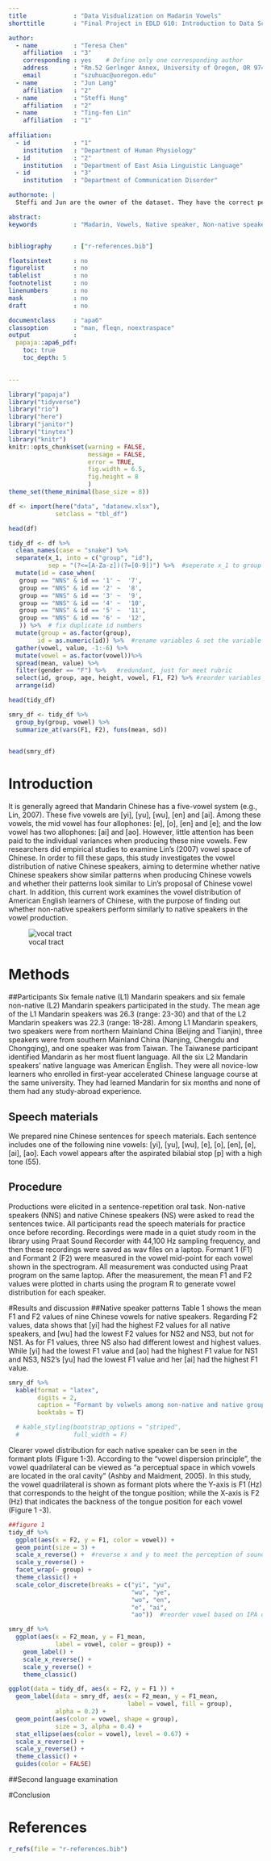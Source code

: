 ```yaml
---
title             : "Data Visdualization on Madarin Vowels"
shorttitle        : "Final Project in EDLD 610: Introduction to Data Science with R"

author: 
  - name          : "Teresa Chen"
    affiliation   : "3"
    corresponding : yes    # Define only one corresponding author
    address       : "Rm.52 Gerlnger Annex, University of Oregon, OR 9740"
    email         : "szuhuac@uoregon.edu"
  - name          : "Jun Lang"
    affiliation   : "2"
  - name          : "Steffi Hung"
    affiliation   : "2"
  - name          : "Ting-fen Lin"
    affiliation   : "1"
    
affiliation:
  - id            : "1"
    institution   : "Department of Human Physiology"
  - id            : "2"
    institution   : "Department of East Asia Linguistic Language"
  - id            : "3"
    institution   : "Department of Communication Disorder"

authornote: |
  Steffi and Jun are the owner of the dataset. They have the correct permissions to make the dataset public.

abstract:
keywords          : "Madarin, Vowels, Native speaker, Non-native speaker"


bibliography      : ["r-references.bib"]

floatsintext      : no
figurelist        : no
tablelist         : no
footnotelist      : no
linenumbers       : no
mask              : no
draft             : no

documentclass     : "apa6"
classoption       : "man, fleqn, noextraspace"
output            : 
  papaja::apa6_pdf:
    toc: true
    toc_depth: 5
    

---
```


```r
library("papaja")
library("tidyverse")
library("rio")
library("here")
library("janitor")
library("tinytex")
library("knitr")
knitr::opts_chunk$set(warning = FALSE,
                      message = FALSE,
                      error = TRUE,
                      fig.width = 6.5,
                      fig.height = 8
                      )
theme_set(theme_minimal(base_size = 8))

```

```r
df <- import(here("data", "datanew.xlsx"),
             setclass = "tbl_df")

head(df)

```
```r
tidy_df <- df %>% 
  clean_names(case = "snake") %>% 
  separate(x_1, into = c("group", "id"),
           sep = "(?<=[A-Za-z])(?=[0-9])") %>%  #seperate x_1 to group (NS vs. NNS) & id
  mutate(id = case_when(
   group == "NNS" & id == '1' ~  '7',
   group == "NNS" & id == '2' ~  '8',
   group == "NNS" & id == '3' ~  '9',
   group == "NNS" & id == '4' ~  '10',
   group == "NNS" & id == '5' ~  '11',
   group == "NNS" & id == '6' ~  '12',
   )) %>%  # fix duplicate id numbers
  mutate(group = as.factor(group),
        id = as.numeric(id)) %>%  #rename variables & set the variable types
  gather(vowel, value, -1:-6) %>%
  mutate(vowel = as.factor(vowel))%>%
  spread(mean, value) %>%
  filter(gender == "F") %>%   #redundant, just for meet rubric
  select(id, group, age, height, vowel, F1, F2) %>% #reorder variables & discard gender
  arrange(id)

head(tidy_df)


```
```r
smry_df <- tidy_df %>% 
  group_by(group, vowel) %>% 
  summarize_at(vars(F1, F2), funs(mean, sd)) 
  

head(smry_df)
```


\newpage
# Introduction
It is generally agreed that Mandarin Chinese has a five-vowel system (e.g., Lin, 2007). These five vowels are [yi], [yu], [wu], [en] and [ai]. Among these vowels, the mid vowel has four allophones: [e], [o], [en] and [e]; and the low vowel has two allophones: [ai] and [ao]. However, little attention has been paid to the individual variances when producing these nine vowels. Few researchers did empirical studies to examine Lin’s (2007) vowel space of Chinese. In order to fill these gaps, this study investigates the vowel distribution of native Chinese speakers, aiming to determine whether native Chinese speakers show similar patterns when producing Chinese vowels and whether their patterns look similar to Lin’s proposal of Chinese vowel chart. In addition, this current work examines the vowel distribution of American English learners of Chinese, with the purpose of finding out whether non-native speakers perform similarly to native speakers in the vowel production.

![vocal tract](picture/mouth.jpg)
	
# Methods
##Participants
Six female native (L1) Mandarin speakers and six female non-native (L2) Mandarin speakers participated in the study. The mean age of the L1 Mandarin speakers was 26.3 (range: 23-30) and that of the L2 Mandarin speakers was 22.3 (range: 18-28). Among L1 Mandarin speakers, two speakers were from northern Mainland China (Beijing and Tianjin), three speakers were from southern Mainland China (Nanjing, Chengdu and Chongqing), and one speaker was from Taiwan. The Taiwanese participant identified Mandarin as her most fluent language. All the six L2 Mandarin speakers’ native language was American English. They were all novice-low learners who enrolled in first-year accelerated Chinese language course at the same university. They had learned Mandarin for six months and none of them had any study-abroad experience.

## Speech materials 
We prepared nine Chinese sentences for speech materials. Each sentence includes one of the following nine vowels: [yi], [yu], [wu], [e], [o], [en], [e], [ai], [ao]. Each vowel appears after the aspirated bilabial stop [p] with a high tone (55).

## Procedure
Productions were elicited in a sentence-repetition oral task. Non-native speakers (NNS) and native Chinese speakers (NS) were asked to read the sentences twice. All participants read the speech materials for practice once before recording. Recordings were made in a quiet study room in the library using Praat Sound Recorder with 44,100 Hz sampling frequency, and then these recordings were saved as wav files on a laptop. 
Formant 1 (F1) and Formant 2 (F2) were measured in the vowel mid-point for each vowel shown in the spectrogram. All measurement was conducted using Praat program on the same laptop. After the measurement, the mean F1 and F2 values were plotted in charts using the program R to generate vowel distribution for each speaker.

#Results and discussion 
##Native speaker patterns
Table 1 shows the mean F1 and F2 values of nine Chinese vowels for native speakers. Regarding F2 values, data shows that [yi] had the highest F2 values for all native speakers, and [wu] had the lowest F2 values for NS2 and NS3, but not for NS1. As for F1 values, three NS also had different lowest and highest values. While [yi] had the lowest F1 value and [ao] had the highest F1 value for NS1 and NS3, NS2’s [yu] had the lowest F1 value and her [ai] had the highest F1 value. 

```r
smry_df %>% 
  kable(format = "latex",
        digits = 2,
        caption = "Formant by volwels among non-native and native groups",
        booktabs = T) 

  # kable_styling(bootstrap_options = "striped", 
  #               full_width = F) 
```

Clearer vowel distribution for each native speaker can be seen in the formant plots (Figure 1-3). According to the “vowel dispersion principle”, the vowel quadrilateral can be viewed as “a perceptual space in which vowels are located in the oral cavity” (Ashby and Maidment, 2005). In this study, the vowel quadrilateral is shown as formant plots where the Y-axis is F1 (Hz) that corresponds to the height of the tongue position; while the X-axis is F2 (Hz) that indicates the backness of the tongue position for each vowel (Figure 1 -3). 

```r
##figure 1 
tidy_df %>% 
  ggplot(aes(x = F2, y = F1, color = vowel)) + 
  geom_point(size = 3) +
  scale_x_reverse() +  #reverse x and y to meet the perception of sounds
  scale_y_reverse() +
  facet_wrap(~ group) + 
  theme_classic() +
  scale_color_discrete(breaks = c("yi", "yu", 
                                  "wu", "ye", 
                                  "wo", "en", 
                                  "e", "ai", 
                                  "ao"))  #reorder vowel based on IPA order
```

```r
smry_df %>% 
  ggplot(aes(x = F2_mean, y = F1_mean, 
             label = vowel, color = group)) +
    geom_label() +
    scale_x_reverse() +  
    scale_y_reverse() +
    theme_classic()

```

```r
ggplot(data = tidy_df, aes(x = F2, y = F1 )) +
  geom_label(data = smry_df, aes(x = F2_mean, y = F1_mean, 
                                 label = vowel, fill = group),
             alpha = 0.2) +
  geom_point(aes(color = vowel, shape = group),
             size = 3, alpha = 0.4) +
  stat_ellipse(aes(color = vowel), level = 0.67) +
  scale_x_reverse() +  
  scale_y_reverse() +
  theme_classic() +
  guides(color = FALSE)

```

##Second language examination


#Conclusion

\newpage

# References
```r
r_refs(file = "r-references.bib")
```

\begingroup
\setlength{\parindent}{-0.5in}
\setlength{\leftskip}{0.5in}

<div id = "refs"></div>
\endgroup
